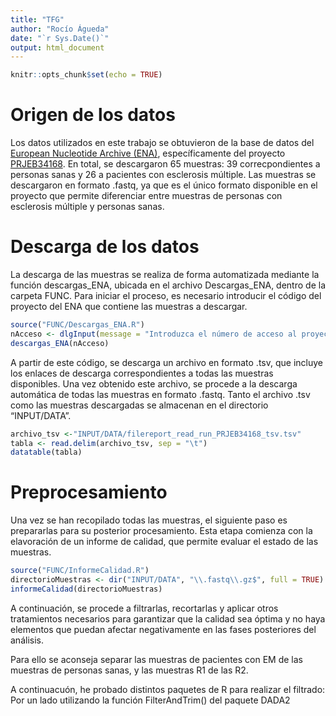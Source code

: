```yaml
---
title: "TFG"
author: "Rocío Águeda"
date: "`r Sys.Date()`"
output: html_document
---
```


```r
knitr::opts_chunk$set(echo = TRUE)
```

# Origen de los datos

Los datos utilizados en este trabajo se obtuvieron de la base de datos del [European Nucleotide Archive (ENA)](https://www.ebi.ac.uk/ena/browser/home), específicamente del proyecto [PRJEB34168](https://www.ebi.ac.uk/ena/browser/view/PRJEB34168). En total, se descargaron 65 muestras: 39 correcpondientes a personas sanas y 26 a pacientes con esclerosis múltiple. Las muestras se descargaron en formato .fastq, ya que es el único formato disponible en el proyecto que permite diferenciar entre muestras de personas con esclerosis múltiple y personas sanas.

# Descarga de los datos

La descarga de las muestras se realiza de forma automatizada mediante la función descargas_ENA, ubicada en el archivo Descargas_ENA, dentro de la carpeta FUNC. 
Para iniciar el proceso, es necesario introducir el código del proyecto del ENA que contiene las muestras a descargar.

```r
source("FUNC/Descargas_ENA.R")
nAcceso <- dlgInput(message = "Introduzca el número de acceso al proyecto ENA: ")$res
descargas_ENA(nAcceso)
```

A partir de este código, se descarga un archivo en formato .tsv, que incluye los enlaces de descarga correspondientes a todas las muestras disponibles. Una vez obtenido este archivo, se procede a la descarga automática de todas las muestras en formato .fastq. Tanto el archivo .tsv como las muestras descargadas se almacenan en el directorio "INPUT/DATA".

```r
archivo_tsv <-"INPUT/DATA/filereport_read_run_PRJEB34168_tsv.tsv"
tabla <- read.delim(archivo_tsv, sep = "\t")
datatable(tabla)
```

# Preprocesamiento

Una vez se han recopilado todas las muestras, el siguiente paso es prepararlas para su posterior procesamiento. 
Esta etapa comienza con la elavoración de un informe de calidad, que permite evaluar el estado de las muestras.

```r
source("FUNC/InformeCalidad.R")
directorioMuestras <- dir("INPUT/DATA", "\\.fastq\\.gz$", full = TRUE)
informeCalidad(directorioMuestras)
```

A continuación, se procede a filtrarlas, recortarlas y aplicar otros tratamientos necesarios para garantizar que la calidad sea 
óptima y no haya elementos que puedan afectar negativamente en las fases posteriores del análisis.

Para ello se aconseja separar las muestras de pacientes con EM de las muestras de personas sanas, y las muestras R1 de las R2.

A continuacuón, he probado distintos paquetes de R para realizar el filtrado:
Por un lado utilizando la función FilterAndTrim() del paquete DADA2

```r

```
